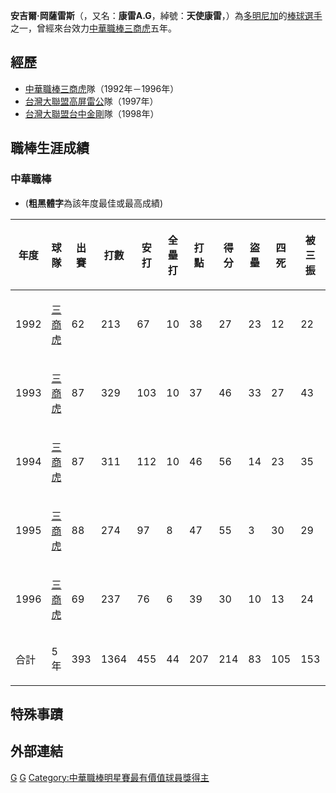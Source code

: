 {{Unreferenced|time=2014-04-14T01:40:49+00:00}}
'''安吉爾·岡薩雷斯'''（{{lang-en|'''Angel Gonzalez'''}}，又名：'''康雷A.G'''，綽號：'''天使康雷'''，{{bd|1964年|10月21日}}）為[[多明尼加|多明尼加]]的[[棒球|棒球]][[選手|選手]]之一，曾經來台效力[[中華職棒|中華職棒]][[三商虎|三商虎]]五年。
{{Infobox CPBL player|
name=康雷|
width=250|
position=二壘手|
team=|
number=|
bats=右|
throws=右|
birthdate={{birth_date_and_age|1964|10|21|mf=y}}|
birthplace={{DOM}}|
debutdate=3月20日|
debutyear=1992年|
debutteam=[[三商虎|三商虎]]|
statyear=1996年|
stat1label=[[打擊率|打擊率]]|
stat1value=0.334|
stat2label=[[全壘打|全壘打]]|
stat2value=44|
stat3label=[[打點|打點]]|
stat3value=207|
teams=<nowiki></nowiki>
*[[三商虎|三商虎]]（1992年～1996年）|
highlights=<nowiki></nowiki>
*[[中華職棒打擊王|中華職棒打擊王]]：1994、1995
*[[中華職棒最佳十人獎|中華職棒最佳十人獎]]（二壘手）：1994
*[[中華職棒單月MVP|中華職棒單月MVP]]：1992/07、1994/03
*[[中華職棒明星賽|中華職棒明星賽]]：1993、1994、1995
}}

== 經歷 ==
* [[中華職棒|中華職棒]][[三商虎|三商虎]]隊（1992年－1996年）
* [[台灣大聯盟|台灣大聯盟]][[高屏雷公|高屏雷公]]隊（1997年） 
* [[台灣大聯盟|台灣大聯盟]][[台中金剛|台中金剛]]隊（1998年） 
==職棒生涯成績==
===中華職棒===
*('''粗黑體字'''為該年度最佳或最高成績)
{|Border=1 WIDTH=800PX
|- align="center"
!年度||球隊||出賽||打數||安打||全壘打||打點||得分||盜壘||四死||被三振||壘打數||雙殺打||打擊率||上壘率||長打率||整體攻擊指數
|- align=center
|1992||[[三商虎|三商虎]]||62||213||67||10||38||27||23||12||22||107||3||0.315||0.348||0.502||0.850
|- align=center
|1993||[[三商虎|三商虎]]||87||329||103||10||37||46||33||27||43||167||5||0.313||0.361||0.507||0.869
|- align=center
|1994||[[三商虎|三商虎]]||87||311||112||10||46||56||14||23||35||177||6||'''0.360'''||0.404||0.569||0.973
|- align="center"
|1995||[[三商虎|三商虎]]||88||274||97||8||47||55||3||30||29||148||4||'''0.354'''||0.412||0.540||0.952
|- align="center"
|1996||[[三商虎|三商虎]]||69||237||76||6||39||30||10||13||24||114||8||0.321||0.353||0.481||0.834
|- align=center style="color:black; background-color:#007FFF"
|合計||5年||393||1364||455||44||207||214||83||105||153||713||26||0.334||0.378||0.523||0.901
|}

==特殊事蹟==
== 外部連結 ==
{{start box}}
{{s-before|[[艾勃M.H|艾勃]]}}
{{s-title|[[中華職棒|中華職棒]][[完全打擊|完全打擊]]締造者| 1994年3月7日}}
{{s-after|[[埃克托·羅偉|羅偉]]}}
{{end box}}

{{中華職棒完全打擊}}


{{棒球選手小作品}}
{{台灣棒球維基館}}

[[Category:三商虎隊球員|G]]

[[Category:中華職棒打擊王得主|G]]
[[Category:中華職棒明星賽最有價值球員獎得主|Category:中華職棒明星賽最有價值球員獎得主]]
